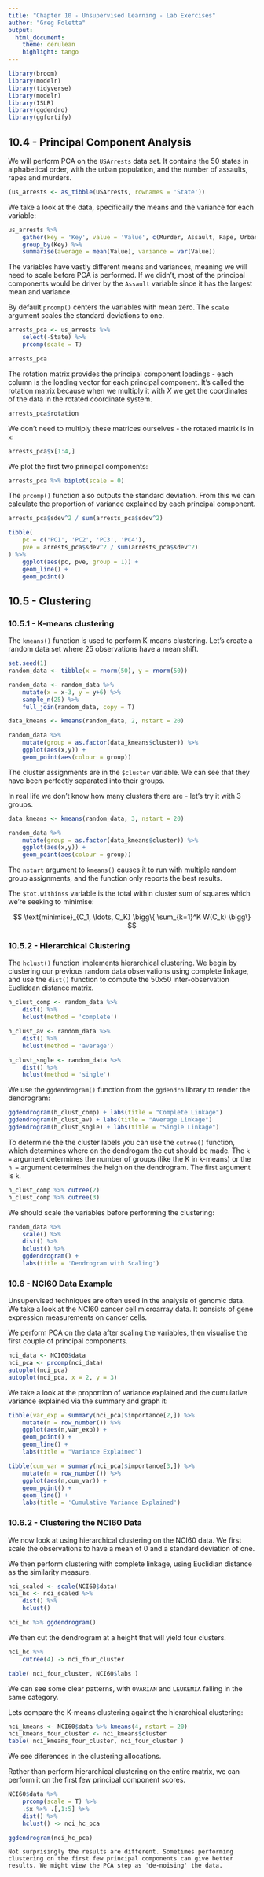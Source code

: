 ```yaml
---
title: "Chapter 10 - Unsupervised Learning - Lab Exercises"
author: "Greg Foletta"
output:
  html_document:
    theme: cerulean
    highlight: tango
---
```


```r
library(broom)
library(modelr)
library(tidyverse)
library(modelr)
library(ISLR)
library(ggdendro)
library(ggfortify)
```

## 10.4 - Principal Component Analysis

We will perform PCA on the `USArrests` data set. It contains the 50 states in alphabetical order, with the urban population, and the number of assaults, rapes and murders.

```r
(us_arrests <- as_tibble(USArrests, rownames = 'State'))
```

We take a look at the data, specifically the means and the variance for each variable:

```r
us_arrests %>%
    gather(key = 'Key', value = 'Value', c(Murder, Assault, Rape, UrbanPop)) %>%
    group_by(Key) %>%
    summarise(average = mean(Value), variance = var(Value))
```

The variables have vastly different means and variances, meaning we will need to scale before PCA is performed. If we didn't, most of the principal components would be driver by the `Assault` variable since it has the largest mean and variance.

By default `prcomp()` centers the variables with mean zero. The `scale` argument scales the standard deviations to one.

```r
arrests_pca <- us_arrests %>%
    select(-State) %>%
    prcomp(scale = T)

arrests_pca
```

The rotation matrix provides the principal component loadings - each column is the loading vector for each principal component. It's called the rotation matrix because when we multiply it with $X$ we get the coordinates of the data in the rotated coordinate system.

```r
arrests_pca$rotation
```

We don't need to multiply these matrices ourselves - the rotated matrix is in `x`:

```r
arrests_pca$x[1:4,]
```

We plot the first two principal components:
```r
arrests_pca %>% biplot(scale = 0)
```

The `prcomp()` function also outputs the standard deviation. From this we can calculate the proportion of variance explained by each principal component.

```r
arrests_pca$sdev^2 / sum(arrests_pca$sdev^2)

tibble(
    pc = c('PC1', 'PC2', 'PC3', 'PC4'),
    pve = arrests_pca$sdev^2 / sum(arrests_pca$sdev^2)
) %>%
    ggplot(aes(pc, pve, group = 1)) +
    geom_line() +
    geom_point()
```

## 10.5 - Clustering

### 10.5.1 - K-means clustering

The `kmeans()` function is used to perform K-means clustering. Let's create a random data set where 25 observations have a mean shift.

```r
set.seed(1)
random_data <- tibble(x = rnorm(50), y = rnorm(50))

random_data <- random_data %>%
    mutate(x = x-3, y = y+6) %>%
    sample_n(25) %>%
    full_join(random_data, copy = T)

data_kmeans <- kmeans(random_data, 2, nstart = 20)

random_data %>%
    mutate(group = as.factor(data_kmeans$cluster)) %>%
    ggplot(aes(x,y)) +
    geom_point(aes(colour = group))
```

The cluster assignments are in the `$cluster` variable. We can see that they have been perfectly separated into their groups.

In real life we don't know how many clusters there are - let's try it with 3 groups.

```r
data_kmeans <- kmeans(random_data, 3, nstart = 20)

random_data %>%
    mutate(group = as.factor(data_kmeans$cluster)) %>%
    ggplot(aes(x,y)) +
    geom_point(aes(colour = group))
```

The `nstart` argument to `kmeans()` causes it to run with multiple random group assignments, and the function only reports the best results.

The `$tot.withinss` variable is the total within cluster sum of squares which we're seeking to minimise: 

$$ \text{minimise}_{C_1, \ldots, C_K} \bigg\{ \sum_{k=1}^K W(C_k) \bigg\} $$

### 10.5.2 - Hierarchical Clustering

The `hclust()` function implements hierarchical clustering. We begin by clustering our previous random data observations using complete linkage, and use the `dist()` function to compute the 50x50 inter-observation Euclidean distance matrix.

```r
h_clust_comp <- random_data %>%
    dist() %>%
    hclust(method = 'complete')

h_clust_av <- random_data %>%
    dist() %>%
    hclust(method = 'average')

h_clust_sngle <- random_data %>%
    dist() %>%
    hclust(method = 'single')
```

We use the `ggdendrogram()` function from the `ggdendro` library to render the dendrogram:

```r
ggdendrogram(h_clust_comp) + labs(title = "Complete Linkage")
ggdendrogram(h_clust_av) + labs(title = "Average Linkage")
ggdendrogram(h_clust_sngle) + labs(title = "Single Linkage")
```

To determine the the cluster labels you can use the `cutree()` function, which determines where on the dendrogam the cut should be made. The `k = ` argument determines the number of groups (like the K in k-means) or the `h = ` argument determines the heigh on the dendrogram. The first argument is `k`.

```r
h_clust_comp %>% cutree(2)
h_clust_comp %>% cutree(3)
```

We should scale the variables before performing the clustering:

```r
random_data %>%
    scale() %>%
    dist() %>%
    hclust() %>%
    ggdendrogram() +
    labs(title = 'Dendrogram with Scaling')
```


### 10.6 - NCI60 Data Example

Unsupervised techniques are often used in the analysis of genomic data. We take a look at the NCI60 cancer cell microarray data. It consists of gene expression measurements on cancer cells.

We perform PCA on the data after scaling the variables, then visualise the first couple of principal components.

```r
nci_data <- NCI60$data
nci_pca <- prcomp(nci_data)
autoplot(nci_pca)
autoplot(nci_pca, x = 2, y = 3)
```

We take a look at the proportion of variance explained and the cumulative variance explained via the summary and graph it:

```r
tibble(var_exp = summary(nci_pca)$importance[2,]) %>%
    mutate(n = row_number()) %>%
    ggplot(aes(n,var_exp)) +
    geom_point() +
    geom_line() +
    labs(title = "Variance Explained")

tibble(cum_var = summary(nci_pca)$importance[3,]) %>%
    mutate(n = row_number()) %>%
    ggplot(aes(n,cum_var)) +
    geom_point() +
    geom_line() +
    labs(title = 'Cumulative Variance Explained')
```



### 10.6.2 - Clustering the NCI60 Data

We now look at using hierarchical clustering on the NCI60 data. We first scale the observations to have a mean of 0 and a standard deviation of one.

We then perform clustering with complete linkage, using Euclidian distance as the similarity measure.

```r
nci_scaled <- scale(NCI60$data)
nci_hc <- nci_scaled %>% 
    dist() %>% 
    hclust()

nci_hc %>% ggdendrogram()
```

We then cut the dendrogram at a height that will yield four clusters.

```r
nci_hc %>% 
    cutree(4) -> nci_four_cluster

table( nci_four_cluster, NCI60$labs )
```

We can see some clear patterns, with `OVARIAN` and `LEUKEMIA` falling in the same category.

Lets compare the K-means clustering against the hierarchical clustering:

```r
nci_kmeans <- NCI60$data %>% kmeans(4, nstart = 20)
nci_kmeans_four_cluster <- nci_kmeans$cluster
table( nci_kmeans_four_cluster, nci_four_cluster )
```

We see diferences in the clustering allocations.

Rather than perform hierarchical clustering on the entire matrix, we can perform it on the first few principal component scores.

```r
NCI60$data %>%
    prcomp(scale = T) %>%
    .$x %>% .[,1:5] %>%
    dist() %>%
    hclust() -> nci_hc_pca

ggdendrogram(nci_hc_pca)
```

    Not surprisingly the results are different. Sometimes performing clustering on the first few principal components can give better results. We might view the PCA step as 'de-noising' the data.


